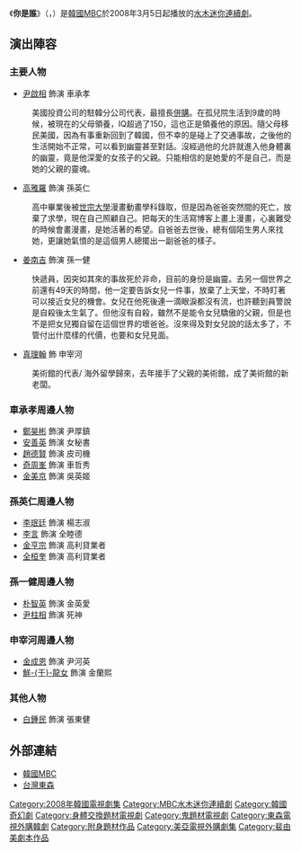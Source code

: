 {{otheruses|subject=2008年韓國MBC電視台播出的電視劇|other=其他意思|你是誰}}
{{Infobox Television
| show_name            = 你是誰
| original_name        = {{lang|ko|누구세요?}}
| image                = [[File:Who_Are_You_2008.jpg|250px]]
| caption              = 
| show_name_2          = 
| genre                = 
| format               = 
| creator              = 
| developer            = 
| writer               = [[裴由美|裴由美]]
| director             = [[申憲昌|申憲昌]]、[[盧鐘燦|盧鐘燦]]
| creative_director    = 
| presenter            = 
| starring             = [[尹啟相|尹啟相]]、[[高雅羅|高雅羅]]、[[姜南吉|姜南吉]]、<br>[[真理翰|真理翰]]
| slogan               = 
| judges               = 
| voices               = 
| narrated             = 
| theme_music_composer = 
| opentheme            = 
| endtheme             = 
| composer             = 
| country              = {{KOR}}
| language             = [[韓語|韓語]]
| num_seasons          = <!-- or num_series -->
| num_episodes         = 17
| list_episodes        = 
| executive_producer   = 
| producer             = 
| editor               = 
| location             = 
| cinematography       = 
| camera               = 
| runtime              = 約70分鐘（含廣告）
| company              = [[SidusHQ|IHQ]]
| distributor          = 
| channel              = [[文化廣播_(韓國)|MBC]]
| picture_format       = 
| audio_format         = 
| first_run            = {{KOR}}
| first_aired          = {{Start date|2008|3|5}}
| last_aired           = {{End date|2008|5|1}}
| status               = 
| preceded_by          = 
| followed_by          = 
| related              = 
| website              = http://www.imbc.com/broad/tv/drama/whoru/
| production_website   = 
| 中國大陸名稱 = 
| 台灣名稱   = 幸福3小時
| 港澳名稱   = 
| 馬新名稱   =
}}

《'''你是誰'''》（{{lang-ko|'''누구세요?'''}}，{{lang-en|'''Who are you?'''}}）是[[韓國|韓國]][[文化廣播_(韓國)|MBC]]於2008年3月5日起播放的[[MBC水木連續劇|水木迷你連續劇]]。

== 演出陣容 ==
=== 主要人物 ===
*[[尹啟相|尹啟相]] 飾演 車承孝
:美國投資公司的駐韓分公司代表，最擅長[[併購|併購]]。在孤兒院生活到9歲的時候，被現在的父母領養，IQ超過了150，這也正是領養他的原因。隨父母移民美國，因為有事重新回到了韓國，但不幸的是碰上了交通事故，之後他的生活開始不正常，可以看到幽靈甚至對話。沒經過他的允許就進入他身體裏的幽靈，竟是他深愛的女孩子的父親。只能相信的是她愛的不是自己，而是她的父親的靈魂。

*[[高雅羅|高雅羅]] 飾演 孫英仁
:高中畢業後被[[世宗大學|世宗大學]]漫畫動畫學科錄取，但是因為爸爸突然間的死亡，放棄了求學，現在自己照顧自己。把每天的生活寫博客上畫上漫畫，心裏難受的時候會畫漫畫，是她活著的希望。自爸爸去世後，總有個陌生男人來找她，更讓她氣憤的是這個男人總擺出一副爸爸的樣子。

*[[姜南吉|姜南吉]] 飾演 孫一健
:快遞員，因突如其來的事故死於非命，目前的身份是幽靈。去另一個世界之前還有49天的時間，他一定要告訴女兒一件事，放棄了上天堂，不時盯著可以接近女兒的機會。女兒在他死後連一滴眼淚都沒有流，也許聽到員警說是自殺後太生氣了。但他沒有自殺，雖然不是能令女兒驕傲的父親，但是也不是把女兒獨自留在這個世界的壞爸爸。沒來得及對女兒說的話太多了，不管付出什麼樣的代價，也要和女兒見面。
*[[真理翰|真理翰]] 飾 申宰河
:美術館的代表/ 海外留學歸來，去年接手了父親的美術館，成了美術館的新老闆。

=== 車承孝周邊人物 ===
*[[鄭昊彬|鄭昊彬]] 飾演 尹厚鎮
*[[安善英|安善英]] 飾演 女秘書
*[[趙德賢|趙德賢]] 飾演 皮司機
*[[奇周峯|奇周峯]] 飾演 車哲秀
*[[金美京|金美京]] 飾演 吳英姬
=== 孫英仁周邊人物 ===
*[[李珉廷|李珉廷]] 飾演 楊志淑
*[[李言|李言]] 飾演 全睦德
*[[金亨宗|金亨宗]] 飾演 高利貸業者
*[[全桓奎|全桓奎]] 飾演 高利貸業者
=== 孫一健周邊人物 ===
*[[朴智英|朴智英]] 飾演 金英愛
*[[尹柱相|尹柱相]] 飾演 死神

=== 申宰河周邊人物 ===
*[[金成恩|金成恩]] 飾演 尹河英
*[[鮮于龍女|鮮-{于}-龍女]] 飾演 金蘭熙
=== 其他人物 ===
*[[李道英|白鍾民]] 飾演 張東健
== 外部連結 ==
*[http://www.imbc.com/broad/tv/drama/whoru/ 韓國MBC]{{Wayback|url=http://www.imbc.com/broad/tv/drama/whoru/ |date=20100217034101 }}{{ko}}
*[http://tvshow.ebc.net.tw/U22011004/ 台灣東森] {{Wayback|url=http://tvshow.ebc.net.tw/U22011004/ |date=20190809125633 }}{{zh-tw}}

{{電視節目的變遷
|電視台= {{KOR}} [[文化廣播_(韓國)|MBC]]
|播放檔次= [[MBC水木連續劇|水木劇]]
|節目名稱= 你是誰<br />（2008年3月5日 - 2008年5月1日）
|上一節目= [[赤子之心|New Heart]]<br />（2007年12月12日 - 2008年2月8日）
|下一節目= [[聚光燈|聚光燈]]<br />（2008年5月14日 - 2008年7月3日）
}}

{{電視節目的變遷
|電視台= {{TWN}} [[東森綜合台|東森綜合台]]
|播放檔次= 星期一至五 20:00 - 22:00 
|節目名稱= 幸福3小時<br />（2011年3月11日 - 2011年3月30日） 
|上一節目= [[意外情緣My_Love|意外情緣My Love]]<br />（2011年2月22日 - 2011年3月10日）
|下一節目= [[嫁給我吧|嫁給我吧]]<br />（2011年3月30日 - 2011年5月17日） 
}}
{{MBC水木連續劇}}
{{SidusHQ}}
{{DEFAULTSORT:Nu-ku-se-yo?}}
[[Category:2008年韓國電視劇集|Category:2008年韓國電視劇集]]
[[Category:MBC水木迷你連續劇|Category:MBC水木迷你連續劇]]
[[Category:韓國奇幻劇|Category:韓國奇幻劇]]
[[Category:身體交換題材電視劇|Category:身體交換題材電視劇]]
[[Category:鬼題材電視劇|Category:鬼題材電視劇]]
[[Category:東森電視外購韓劇|Category:東森電視外購韓劇]]
[[Category:附身題材作品|Category:附身題材作品]]
[[Category:美亞電視外購劇集|Category:美亞電視外購劇集]]
[[Category:裴由美劇本作品|Category:裴由美劇本作品]]